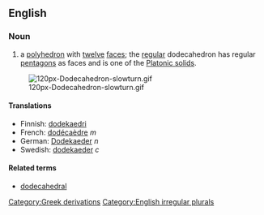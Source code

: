 ==English==
===Noun===
{{en-noun2|'''dodecahedron'''|'''[[dodecahedra]] '''or''' [[dodecahedrons]]'''}}

#{{geometry}} a [[polyhedron]] with [[twelve]] [[face]]s; the [[regular]] dodecahedron has regular [[pentagon]]s as faces and is one of the [[Platonic solid]]s.

[[Image:120px-Dodecahedron-slowturn.gif]]

====Translations====
*Finnish: [[dodekaedri]]
*French: [[dodécaèdre]] ''m''
*German: [[Dodekaeder]] ''n''
*Swedish: [[dodekaeder]] ''c''

====Related terms====
*[[dodecahedral]]

[[Category:Greek derivations]]
[[Category:English irregular plurals]]